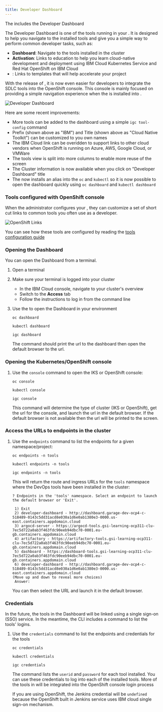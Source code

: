 ```yaml
---
title: Developer Dashboard
---
```



<PageDescription>

The <Globals name="env" /> includes the Developer Dashboard

</PageDescription>

The Developer Dashboard is one of the tools running in your <Globals name="env" />. It is designed to help you navigate to the installed tools and give you a simple way to perform common developer tasks, such as:
- **Dashboard**: Navigate to the tools installed in the cluster
- **Activation**: Links to education to help you learn cloud-native development and deployment using IBM Cloud Kubernetes Service and Red Hat OpenShift on IBM Cloud
- **<Globals name="templates" />**: Links to templates that will help accelerate your project

With the release of **<Globals name="ocp" />**, it is now even easier for developers to integrate the SDLC tools into the OpenShift console. This console is mainly focused on providing a simple navigation experience when the <Globals name="shortName" /> is installed into <Globals name="iks" />.

![Developer Dashboard](/images/developer-dashboard.png)

Here are some recent improvements:
- More tools can be added to the dashboard using a simple `igc tool-config` command
- Prefix (shown above as "IBM") and Title (shown above as "Cloud Native Toolkit") can be customized to you own names
- The IBM Cloud link can be overidden to support links to other cloud vendors when OpenShift is running on Azure, AWS, Google Cloud, or VMWare
- The tools view is split into more columns to enable more reuse of the screen
- The Cluster information is now available when you click on "Developer Dashboard" title
- The <Globals name="igccli" /> now installs an alias into the `oc` and `kubectl` so it is now possible to open the dashboard quickly using `oc dashboard` and `kubectl dashboard`
 
### Tools configured with OpenShift console

When the administrator configures your <Globals name="env" />, they can customize a set of short cut links to common tools you often use as a developer. 
  
![OpenShift Links](/images/openshift-console-tools.png)

You can see how these tools are configured by reading the [tools configuration guide](/admin/config-dashboard)

### Opening the Dashboard

You can open the Dashboard from a terminal.

1. Open a terminal
2. Make sure your terminal is logged into your cluster
    - In the IBM Cloud console, navigate to your cluster's overview
    - Switch to the **Access** tab
    - Follow the instructions to log in from the command line
3. Use the [<Globals name="igccli" />](/getting-started/cli#dashboard) to open the Dashboard in your environment

    <Tabs>
    <Tab label="OpenShift">
    
    ```shell script
    oc dashboard
    ```
    </Tab>
    <Tab label="Kubernetes">
    
    ```shell script
    kubectl dashboard
    ```
    </Tab>
    <Tab label="IGC">
    
    ```shell script
    igc dashboard
    ```
    </Tab>
    </Tabs>

    The command should print the url to the dashboard then open the default browser to the url.

### Opening the Kubernetes/OpenShift console

1. Use the [<Globals name="igccli" />](/getting-started/cli) `console` command to open the IKS or OpenShift console:

    <Tabs>
    <Tab label="OpenShift">
    
    ```shell script
    oc console
    ```
  
    </Tab>
    <Tab label="Kubernetes">
    
    ```shell script
    kubectl console
    ```
  
    </Tab>
    <Tab label="IGC">
    
    ```shell script
    igc console
    ```
  
    </Tab>
    </Tabs>

    This command will determine the type of cluster (IKS or OpenShift), get the url for the console, and launch
    the url in the default browser. If the default browser is not available then the url will be printed to the
    screen.

### Access the URLs to endpoints in the cluster

1. Use the [<Globals name="igccli" />](/getting-started/cli) `endpoints` command to list the endpoints for a given namespace/project:

    <Tabs>
    <Tab label="OpenShift">
    
    ```shell script
    oc endpoints -n tools
    ```
  
    </Tab>
    <Tab label="Kubernetes">
    
    ```shell script
    kubectl endpoints -n tools
    ```
  
    </Tab>
    <Tab label="IGC">
    
    ```shell script
    igc endpoints -n tools
    ```
  
    </Tab>
    </Tabs>

    This will return the route and ingress URLs for the `tools` namespace where the DevOps tools have been installed in the cluster:
    ```shell script
    ? Endpoints in the 'tools' namespace. Select an endpoint to launch the default browser or 'Exit'.
    
     1) Exit
     2) developer-dashboard - http://dashboard.garage-dev-ocp4-c-518489-0143c5dd31acd8e030a1d6e0ab1380e3-0000.us-east.containers.appdomain.cloud
     3) argocd-server - https://argocd-tools.gsi-learning-ocp311-clu-7ec5d722a0ab3f463fdc90eeb94dbc70-0001.eu-gb.containers.appdomain.cloud
     4) artifactory - https://artifactory-tools.gsi-learning-ocp311-clu-7ec5d722a0ab3f463fdc90eeb94dbc70-0001.eu-gb.containers.appdomain.cloud
     5) dashboard - https://dashboard-tools.gsi-learning-ocp311-clu-7ec5d722a0ab3f463fdc90eeb94dbc70-0001.eu-gb.containers.appdomain.cloud
     6) developer-dashboard - http://dashboard.garage-dev-ocp4-c-518489-0143c5dd31acd8e030a1d6e0ab1380e3-0000.us-east.containers.appdomain.cloud
    (Move up and down to reveal more choices)
     Answer:
    ```

    You can then select the URL and launch it in the default browser.

### Credentials

In the future, the tools in the Dashboard will be linked using a single sign-on (SSO) service. In the meantime, the CLI includes a command to list the tools' logins.

1. Use the [<Globals name="igccli" />](/getting-started/cli) `credentials` command to list the endpoints and credentials for the tools

    <Tabs>
    <Tab label="OpenShift">
    
    ```shell script
    oc credentials
    ```
    </Tab>
    <Tab label="Kubernetes">
    
    ```shell script
    kubectl credentials
    ```
    </Tab>
    <Tab label="IGC">
    
    ```shell script
    igc credentials
    ```
    </Tab>
    </Tabs>

    The command lists the `userid` and `password` for each tool installed. You can use these credentials to log into 
    each of the installed tools.
    More of the tools in <Globals name="ocp" /> will be integrated into the OpenShift console login process 

    <InlineNotification>
    
    If you are using OpenShift, the Jenkins credential will be `undefined` because the OpenShift built in Jenkins 
    service uses IBM cloud single sign-on mechanism.
    
    </InlineNotification>
